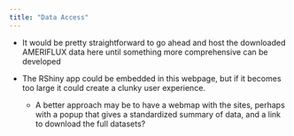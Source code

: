 ```yaml
---
title: "Data Access"
---
```


* It would be pretty straightforward to go ahead and host the downloaded AMERIFLUX data here until something more comprehensive can be developed

* The RShiny app could be embedded in this webpage, but if it becomes too large it could create a clunky user experience.
    * A better approach may be to have a webmap with the sites, perhaps with a popup that gives a standardized summary of data, and a link to download the full datasets?